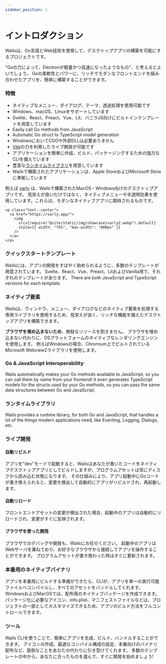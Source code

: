 ```yaml
---
sidebar_position: 1
---
```


# イントロダクション

Wailsは、Go言語とWeb技術を使用して、デスクトップアプリの構築を可能にするプロジェクトです。

"Goの力によって、Electronが軽量かつ高速になったようなもの"、と考えるとよいでしょう。 Goの柔軟性とパワーに、リッチでモダンなフロントエンドを組み合わせたアプリを、簡単に構築することができます。

### 特徴

- ネイティブなメニュー、ダイアログ、テーマ、透過処理を使用可能です
- Windows、macOS、Linuxをサポートしています
- Svelte、React、Preact、Vue、Lit、バニラJS向けにビルトインテンプレートを用意しています
- Easily call Go methods from JavaScript
- Automatic Go struct to TypeScript model generation
- WindowsにおいてCGOや外部DLLは必要ありません
- [Vite](https://vitejs.dev/)の力を利用したライブ開発が可能です
- アプリケーションを簡単に作成、ビルド、パッケージングするための強力なCLIを備えています
- 豊富な[ランタイムライブラリ](/docs/reference/runtime/intro)を用意しています
- Wailsで構築されたアプリケーションは、Apple StoreおよびMicrosoft Storeに準拠しています

例えば [varly](https://varly.app) は、Wailsで構築されたMacOS・Windows向けのデスクトップアプリです。 見栄えが良いだけではなく、ネイティブメニューや半透明効果を使用しています。これらは、モダンなネイティブアプリに期待されるものです。

```mdx-code-block
<p class="text--center">
  <a href="https://varly.app/">
    <img
      src={require("@site/static/img/showcase/varly2.webp").default}
      style={{ width: "75%", "max-width": "800px" }}
    />
  </a>
</p>
```

### クイックスタートテンプレート

Wailsには、アプリの開発をすばやく始められるように、多数のテンプレートが用意されています。 Svelte、React、Vue、Preact、LitおよびVanilla用で、それぞれのテンプレートがあります。 There are both JavaScript and TypeScript versions for each template.

### ネイティブ要素

Wailsは、ウィンドウ、メニュー、ダイアログなどのネイティブ要素を処理する専用ライブラリを使用するため、見栄えが良く、リッチな機能を備えたデスクトップアプリを構築できます。

**ブラウザを埋め込まないため**、無駄なリソースを割きません。 ブラウザを埋め込まない代わりに、OSプラットフォームのネイティブなレンダリングエンジンを使用します。 例えばWindowsの場合、Chromium上でビルトされているMicrosoft Webview2ライブラリを使用します。

### Go & JavaScript Interoperability

Wails automatically makes your Go methods available to JavaScript, so you can call them by name from your frontend! It even generates TypeScript models for the structs used by your Go methods, so you can pass the same data structures between Go and JavaScript.

### ランタイムライブラリ

Wails provides a runtime library, for both Go and JavaScript, that handles a lot of the things modern applications need, like Eventing, Logging, Dialogs, etc.

### ライブ開発

#### 自動リビルド

アプリを"dev"モードで起動すると、Wailsはあなたが書いたコードをネイティブデスクトップアプリとしてビルドしますが、プログラムアセットは常にディスクから読み込む状態になります。 その仕組みにより、アプリ起動中にGoコードが書き換えられると、変更を検出して自動的にアプリがリビルドされ、再起動します。

#### 自動リロード

フロントエンドアセットの変更が検出された場合、起動中のアプリは自動的にリロードされ、変更がすぐに反映されます。

#### ブラウザを使った開発

ブラウザでのデバッグや開発も、Wailsにお任せください。 起動中のアプリはWebサーバを兼ねており、お好きなブラウザから接続してアプリを操作することができます。 プログラムアセットが書き換わった時はすぐに更新されます。

### 本番用のネイティブバイナリ

アプリを本番用にビルドする準備ができたら、CLIが、アプリを単一の実行可能ファイルへコンパイルし、すべてのアセットをバンドルしてくれます。 WindowsおよびMacOSでは、配布用のネイティブパッケージを作成できます。 パッケージ化に必要なアイコン、info.plist、マニフェストファイルなどは、プロジェクトの一部としてカスタマイズできるため、アプリのビルド方法をフルコントロールできます。

### ツール

Wails CLIを使うことで、簡単にアプリを生成、ビルド、バンドルすることができます。 アイコンの作成、最適なコンパイル構成の設定、本番向けのバイナリ配布など、面倒なことをあなたの代わりに引き受けてくれます。 多数のテンプレートの中から、あなたに合ったものを選んで、すぐに開発を始めましょう!
